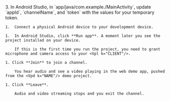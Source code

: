 <PlatformWrapper platform="android">
    3.  In Android Studio, in `app/java/com.example.<projectname>/MainActivity`, update `appId`, `channelName`, and `token` with the values for your temporary token.

    1.  Connect a physical Android device to your development device.

    1.  In Android Studio, click **Run app**. A moment later you see the project installed on your device.

        If this is the first time you run the project, you need to grant microphone and camera access to your <Vpl k="CLIENT"/>.

    1. Click **Join** to join a channel. 
        
        You hear audio and see a video playing in the web demo app, pushed from the <Vpd k="NAME"/> demo project.

    1. Click **Leave**.

        Audio and video streaming stops and you exit the channel.

</PlatformWrapper>
